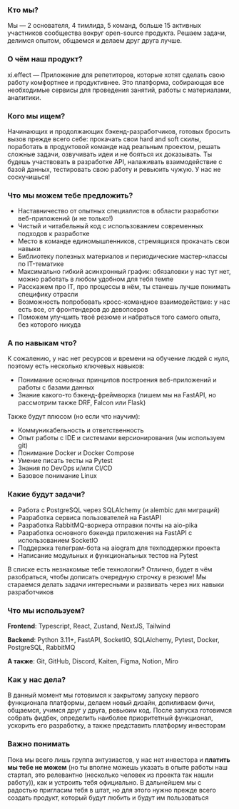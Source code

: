 ### Кто мы?

Мы — 2 основателя, 4 тимлида, 5 команд, больше 15 активных участников сообщества вокруг open-source продукта. Решаем задачи, делимся опытом, общаемся и делаем друг друга лучше.

### О чём наш продукт?

xi.effect — Приложение для репетиторов, которые хотят сделать свою работу комфортнее и продуктивнее. Это платформа, собирающая все необходимые сервисы для проведения занятий, работы с материалами, аналитики.

### Кого мы ищем?

Начинающих и продолжающих бэкенд-разработчиков, готовых бросить вызов прежде всего себе: прокачать свои hard and soft скилы, поработать в продуктовой команде над реальным проектом, решать сложные задачи, озвучивать идеи и не бояться их доказывать. Ты будешь участвовать в разработке API, налаживать взаимодействие с базой данных, тестировать свою работу и ревьюить чужую. У нас не соскучишься!

### Что мы можем тебе предложить?

- Наставничество от опытных специалистов в области разработки веб-приложений (и не только!)
- Чистый и читабельный код с использованием современных подходов к разработке
- Место в команде единомышленников, стремящихся прокачать свои навыки
- Библиотеку полезных материалов и периодические мастер-классы по IT-тематике
- Максимально гибкий асинхронный график: обязаловки у нас тут нет, можно работать в любом удобном для тебя темпе
- Расскажем про IT, про процессы в нём, ты станешь лучше понимать специфику отрасли
- Возможность попробовать кросс-командное взаимодействие: у нас есть все, от фронтендеров до девопсеров
- Поможем улучшить твоё резюме и набраться того самого опыта, без которого никуда

### А по навыкам что?

К сожалению, у нас нет ресурсов и времени на обучение людей с нуля, поэтому есть несколько ключевых навыков:

- Понимание основных принципов построения веб-приложений и работы с базами данных
- Знание какого-то бэкенд-фреймворка (пишем мы на FastAPI, но рассмотрим также DRF, Falcon или Flask)

Также будут плюсом (но если что научим):

- Коммуникабельность и ответственность
- Опыт работы с IDE и системами версионирования (мы используем git)
- Понимание Docker и Docker Compose
- Умение писать тесты на Pytest
- Знания по DevOps и/или CI/CD
- Базовое понимание Linux

### Какие будут задачи?

- Работа с PostgreSQL через SQLAlchemy (и alembic для миграций)
- Разработка сервиса пользователей на FastAPI
- Разработка RabbitMQ-воркера отправки почты на aio-pika
- Разработка основного бэкенда приложения на FastAPI с использованием SocketIO
- Поддержка телеграм-бота на aiogram для техподдержки проекта
- Написание модульных и функциональных тестов на Pytest

В списке есть незнакомые тебе технологии? Отлично, будет в чём разобраться, чтобы дописать очередную строчку в резюме! Мы стараемся делать задачи интересными и развивать через них навыки разработчиков

### Что мы используем?

**Frontend**: Typescript, React, Zustand, NextJS, Tailwind

**Backend**: Python 3.11+, FastAPI, SocketIO, SQLAlchemy, Pytest, Docker, PostgreSQL, RabbitMQ

**А также**: Git, GitHub, Discord, Kaiten, Figma, Notion, Miro

### Как у нас дела?

В данный момент мы готовимся к закрытому запуску первого функционала платформы, делаем новый дизайн, допиливаем фичи, общаемся, учимся друг у друга, ревьюим код. После запуска готовимся собрать фидбек, определить наиболее приоритетный функционал, ускорить его разработку, а также представить платформу инвесторам

### Важно понимать

Пока мы всего лишь группа энтузиастов, у нас нет инвестора и **платить мы тебе не можем** (но ты вполне можешь указать в опыте работы наш стартап, это релевантно (несколько человек из проекта так нашли работу)), как и устроить тебя официально. В дальнейшем мы с радостью пригласим тебя в штат, но для этого нужно прежде всего создать продукт, который будут любить и будут им пользоваться
